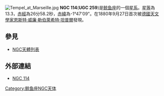 [[File:Tempel_at_Marseille.jpg|thumb]]
'''NGC 114'''('''UGC 259''')是[[鲸鱼座|鲸鱼座]]的一個[[星系|星系]]。[[星等|星等]]為13.3，[[赤經|赤經]]為26分58.2秒，[[赤緯|赤緯]]為-1°47'09"。在1880年9月27日首次被[[德國|德國]][[天文學家|天文學家]][[恩斯特·威廉·勒伯萊希特·坦普爾|恩斯特·威廉·勒伯萊希特·坦普爾]]發現。

== 參見 ==
* [[NGC天體列表|NGC天體列表]]

== 外部連結 ==
* [https://web.archive.org/web/20050912141010/http://www.seds.org/~spider/ngc/ngc_fr.cgi?114 NGC 114]

{{Catalogs|NGC=114}}
{{Galaxy-stub}}

[[Category:鲸鱼座NGC天体|Category:鲸鱼座NGC天体]]
